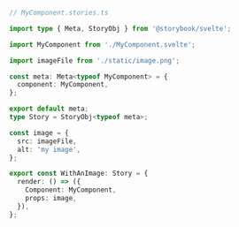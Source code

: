 ```ts
// MyComponent.stories.ts

import type { Meta, StoryObj } from '@storybook/svelte';

import MyComponent from './MyComponent.svelte';

import imageFile from './static/image.png';

const meta: Meta<typeof MyComponent> = {
  component: MyComponent,
};

export default meta;
type Story = StoryObj<typeof meta>;

const image = {
  src: imageFile,
  alt: 'my image',
};

export const WithAnImage: Story = {
  render: () => ({
    Component: MyComponent,
    props: image,
  }),
};
```
